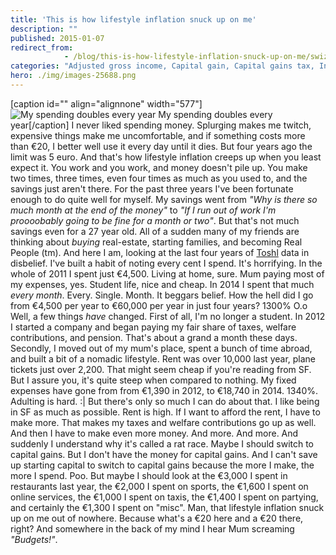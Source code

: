 ```yaml
---
title: 'This is how lifestyle inflation snuck up on me'
description: ""
published: 2015-01-07
redirect_from: 
            - /blog/this-is-how-lifestyle-inflation-snuck-up-on-me/swizec/6630
categories: "Adjusted gross income, Capital gain, Capital gains tax, Income tax, Long-Term Capital Management, Personal"
hero: ./img/images-25688.png
---
```


\[caption id="" align="alignnone" width="577"]![My spending doubles every year](./img/images-25688.png "My spending doubles every year") My spending doubles every year\[/caption] I never liked spending money. Splurging makes me twitch, expensive things make me uncomfortable, and if something costs more than €20, I better well use it every day until it dies. But four years ago the limit was 5 euro. And that's how lifestyle inflation creeps up when you least expect it. You work and you work, and money doesn't pile up. You make two times, three times, even four times as much as you used to, and the savings just aren't there. For the past three years I've been fortunate enough to do quite well for myself. My savings went from _"Why is there so much month at the end of the money"_ to _"If I run out of work I'm proooobably going to be fine for a month or two"_. But that's not much savings even for a 27 year old. All of a sudden many of my friends are thinking about _buying_ real-estate, starting families, and becoming Real People (tm). And here I am, looking at the last four years of [Toshl](http://toshl.com/) data in disbelief. I've built a habit of noting every cent I spend. It's horrifying. In the whole of 2011 I spent just €4,500. Living at home, sure. Mum paying most of my expenses, yes. Student life, nice and cheap. In 2014 I spent that much _every month_. Every. Single. Month. It beggars belief. How the hell did I go from €4,500 per year to €60,000 per year in just four years? 1300% O.o Well, a few things _have_ changed. First of all, I'm no longer a student. In 2012 I started a company and began paying my fair share of taxes, welfare contributions, and pension. That's about a grand a month these days. Secondly, I moved out of my mum's place, spent a bunch of time abroad, and built a bit of a nomadic lifestyle. Rent was over 10,000 last year, plane tickets just over 2,200. That might seem cheap if you're reading from SF. But I assure you, it's quite steep when compared to nothing. My fixed expenses have gone from from €1,390 in 2012, to €18,740 in 2014. 1340%. Adulting is hard. :| But there's only so much I can do about that. I like being in SF as much as possible. Rent is high. If I want to afford the rent, I have to make more. That makes my taxes and welfare contributions go up as well. And then I have to make even more money. And more. And more. And suddenly I understand why it's called a rat race. Maybe I should switch to capital gains. But I don't have the money for capital gains. And I can't save up starting capital to switch to capital gains because the more I make, the more I spend. Poo. But maybe I should look at the €3,000 I spent in restaurants last year, the €2,000 I spent on sports, the €1,600 I spent on online services, the €1,000 I spent on taxis, the €1,400 I spent on partying, and certainly the €1,300 I spent on "misc". Man, that lifestyle inflation snuck up on me out of nowhere. Because what's a €20 here and a €20 there, right? And somewhere in the back of my mind I hear Mum screaming _"Budgets!"_.
